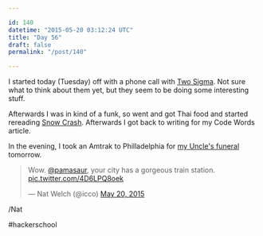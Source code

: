```yaml
---

id: 140
datetime: "2015-05-20 03:12:24 UTC"
title: "Day 56"
draft: false
permalink: "/post/140"

---
```


I started today (Tuesday) off with a phone call with [Two Sigma](https://www.twosigma.com/). Not sure what to think about them yet, but they seem to be doing some interesting stuff.

Afterwards I was in kind of a funk, so went and got Thai food and started rereading [Snow Crash](https://en.wikipedia.org/wiki/Snow_Crash). Afterwards I got back to writing for my Code Words article.

In the evening, I took an Amtrak to Philladelphia for [my Uncle's funeral](http://www.haganfuneralhome.com/memsol.cgi?user_id=1578115) tomorrow. 

<blockquote class="twitter-tweet" lang="en"><p lang="en" dir="ltr">Wow. <a href="https://twitter.com/pamasaur">@pamasaur</a>, your city has a gorgeous train station. <a href="http://t.co/4D6LPQ8oek">pic.twitter.com/4D6LPQ8oek</a></p>&mdash; Nat Welch (@icco) <a href="https://twitter.com/icco/status/600819731361374209">May 20, 2015</a></blockquote>
<script async src="//platform.twitter.com/widgets.js" charset="utf-8"></script>

/Nat

#hackerschool

